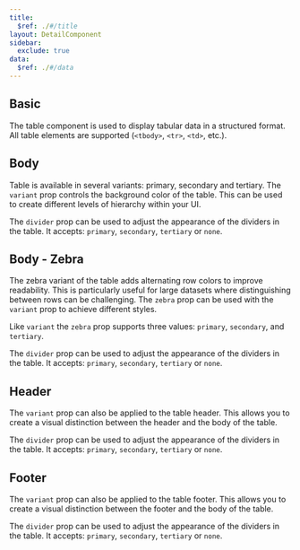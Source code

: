 ```yaml
---
title:
  $ref: ./#/title
layout: DetailComponent
sidebar:
  exclude: true
data:
  $ref: ./#/data
---
```


## Basic

The table component is used to display tabular data in a structured format. All table elements are supported (`<tbody>`, `<tr>`, `<td>`, etc.).

<LivePreview componentName="table" exampleName="Default" />

## Body

Table is available in several variants: primary, secondary and tertiary. The `variant` prop controls the background color of the table. This can be used to create different levels of hierarchy within your UI.

The `divider` prop can be used to adjust the appearance of the dividers in the table. It accepts: `primary`, `secondary`, `tertiary` or `none`.

<LivePreview componentName="table" exampleName="Variants" />

## Body - Zebra

The zebra variant of the table adds alternating row colors to improve readability. This is particularly useful for large datasets where distinguishing between rows can be challenging.
The `zebra` prop can be used with the `variant` prop to achieve different styles.

Like `variant` the `zebra` prop supports three values: `primary`, `secondary`, and `tertiary`.

The `divider` prop can be used to adjust the appearance of the dividers in the table. It accepts: `primary`, `secondary`, `tertiary` or `none`.

<LivePreview componentName="table" exampleName="Zebra" />

## Header

The `variant` prop can also be applied to the table header. This allows you to create a visual distinction between the header and the body of the table.

The `divider` prop can be used to adjust the appearance of the dividers in the table. It accepts: `primary`, `secondary`, `tertiary` or `none`.

<LivePreview componentName="table" exampleName="THeadVariant" />

## Footer

The `variant` prop can also be applied to the table footer. This allows you to create a visual distinction between the footer and the body of the table.

The `divider` prop can be used to adjust the appearance of the dividers in the table. It accepts: `primary`, `secondary`, `tertiary` or `none`.

<LivePreview componentName="table" exampleName="TFootVariant" />
